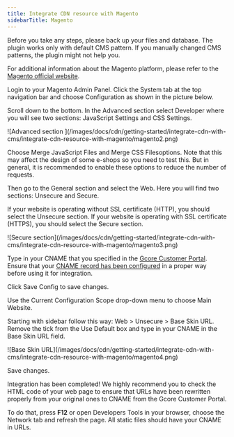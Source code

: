 ---
title: Integrate CDN resource with Magento
sidebarTitle: Magento
---

Before you take any steps, please back up your files and database. The plugin works only with default CMS pattern. If you manually changed CMS patterns, the plugin might not help you.

For additional information about the Magento platform, please refer to the [Magento official website](https://business.adobe.com/products/magento/magento-commerce.html).

Login to your Magento Admin Panel. Click the System tab at the top navigation bar and choose Configuration as shown in the picture below.

Scroll down to the bottom. In the Advanced section select Developer where you will see two sections: JavaScript Settings and CSS Settings. 


<Frame>![Advanced section ](/images/docs/cdn/getting-started/integrate-cdn-with-cms/integrate-cdn-resource-with-magento/magento2.png)</Frame>



Choose Merge JavaScript Files and Merge CSS Filesoptions. Note that this may affect the design of some e-shops so you need to test this. But in general, it is recommended to enable these options to reduce the number of requests.

Then go to the General section and select the Web. Here you will find two sections: Unsecure and Secure.

If your website is operating without SSL certificate (HTTP), you should select the Unsecure section. If your website is operating with SSL certificate (HTTPS), you should select the Secure section. 


<Frame>![Secure section](/images/docs/cdn/getting-started/integrate-cdn-with-cms/integrate-cdn-resource-with-magento/magento3.png)</Frame>



Type in your CNAME that you specified in the [Gcore Customer Portal](https://accounts.gcore.com/reports/dashboard). Ensure that your [CNAME record has been configured](/cdn/cdn-resource-options/general/create-and-set-a-custom-domain-for-the-content-delivery-via-cdn) in a proper way before using it for integration.

Click Save Config to save changes.

Use the Current Configuration Scope drop-down menu to choose Main Website.

Starting with sidebar follow this way: Web > Unsecure > Base Skin URL. Remove the tick from the Use Default box and type in your CNAME in the Base Skin URL field. 


<Frame>![Base Skin URL](/images/docs/cdn/getting-started/integrate-cdn-with-cms/integrate-cdn-resource-with-magento/magento4.png)</Frame>



Save changes.

Integration has been completed! We highly recommend you to check the HTML code of your web page to ensure that URLs have been rewritten properly from your original ones to CNAME from the Gcore Customer Portal.

To do that, press **F12** or open Developers Tools in your browser, choose the Network tab and refresh the page. All static files should have your CNAME in URLs.